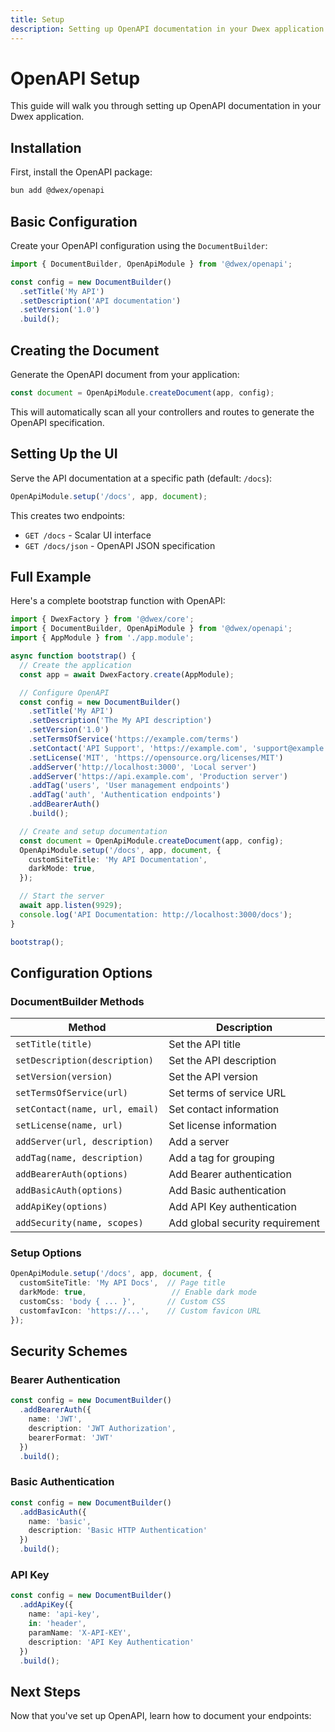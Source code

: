 ```yaml
---
title: Setup
description: Setting up OpenAPI documentation in your Dwex application
---
```


# OpenAPI Setup

This guide will walk you through setting up OpenAPI documentation in your Dwex application.

## Installation

First, install the OpenAPI package:

```bash
bun add @dwex/openapi
```

## Basic Configuration

Create your OpenAPI configuration using the `DocumentBuilder`:

```typescript
import { DocumentBuilder, OpenApiModule } from '@dwex/openapi';

const config = new DocumentBuilder()
  .setTitle('My API')
  .setDescription('API documentation')
  .setVersion('1.0')
  .build();
```

## Creating the Document

Generate the OpenAPI document from your application:

```typescript
const document = OpenApiModule.createDocument(app, config);
```

This will automatically scan all your controllers and routes to generate the OpenAPI specification.

## Setting Up the UI

Serve the API documentation at a specific path (default: `/docs`):

```typescript
OpenApiModule.setup('/docs', app, document);
```

This creates two endpoints:
- `GET /docs` - Scalar UI interface
- `GET /docs/json` - OpenAPI JSON specification

## Full Example

Here's a complete bootstrap function with OpenAPI:

```typescript
import { DwexFactory } from '@dwex/core';
import { DocumentBuilder, OpenApiModule } from '@dwex/openapi';
import { AppModule } from './app.module';

async function bootstrap() {
  // Create the application
  const app = await DwexFactory.create(AppModule);

  // Configure OpenAPI
  const config = new DocumentBuilder()
    .setTitle('My API')
    .setDescription('The My API description')
    .setVersion('1.0')
    .setTermsOfService('https://example.com/terms')
    .setContact('API Support', 'https://example.com', 'support@example.com')
    .setLicense('MIT', 'https://opensource.org/licenses/MIT')
    .addServer('http://localhost:3000', 'Local server')
    .addServer('https://api.example.com', 'Production server')
    .addTag('users', 'User management endpoints')
    .addTag('auth', 'Authentication endpoints')
    .addBearerAuth()
    .build();

  // Create and setup documentation
  const document = OpenApiModule.createDocument(app, config);
  OpenApiModule.setup('/docs', app, document, {
    customSiteTitle: 'My API Documentation',
    darkMode: true,
  });

  // Start the server
  await app.listen(9929);
  console.log('API Documentation: http://localhost:3000/docs');
}

bootstrap();
```

## Configuration Options

### DocumentBuilder Methods

| Method | Description |
|--------|-------------|
| `setTitle(title)` | Set the API title |
| `setDescription(description)` | Set the API description |
| `setVersion(version)` | Set the API version |
| `setTermsOfService(url)` | Set terms of service URL |
| `setContact(name, url, email)` | Set contact information |
| `setLicense(name, url)` | Set license information |
| `addServer(url, description)` | Add a server |
| `addTag(name, description)` | Add a tag for grouping |
| `addBearerAuth(options)` | Add Bearer authentication |
| `addBasicAuth(options)` | Add Basic authentication |
| `addApiKey(options)` | Add API Key authentication |
| `addSecurity(name, scopes)` | Add global security requirement |

### Setup Options

```typescript
OpenApiModule.setup('/docs', app, document, {
  customSiteTitle: 'My API Docs',  // Page title
  darkMode: true,                   // Enable dark mode
  customCss: 'body { ... }',       // Custom CSS
  customfavIcon: 'https://...',    // Custom favicon URL
});
```

## Security Schemes

### Bearer Authentication

```typescript
const config = new DocumentBuilder()
  .addBearerAuth({
    name: 'JWT',
    description: 'JWT Authorization',
    bearerFormat: 'JWT'
  })
  .build();
```

### Basic Authentication

```typescript
const config = new DocumentBuilder()
  .addBasicAuth({
    name: 'basic',
    description: 'Basic HTTP Authentication'
  })
  .build();
```

### API Key

```typescript
const config = new DocumentBuilder()
  .addApiKey({
    name: 'api-key',
    in: 'header',
    paramName: 'X-API-KEY',
    description: 'API Key Authentication'
  })
  .build();
```

## Next Steps

Now that you've set up OpenAPI, learn how to document your endpoints:

<Cards>
  <Card title="Decorators" href="/docs/openapi/decorators" />
  <Card title="DTOs" href="/docs/openapi/dtos" />
</Cards>
